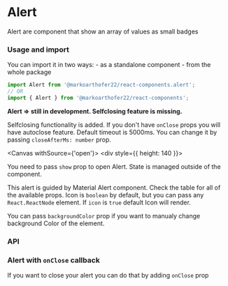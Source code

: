 
# Alert

Alert are component that show an array of values as small badges

### Usage and import

You can import it in two ways: - as a standalone component - from the whole package

```jsx
import Alert from '@markoarthofer22/react-components.alert';
// OR
import { Alert } from '@markoarthofer22/react-components';
```

**Alert => still in development. Selfclosing feature is missing.**

Selfclosing functionality is added. If you don't have `onClose` props you will have autoclose feature. Default timeout is 5000ms. You can change it by passing `closeAfterMs: number` prop.

<Canvas withSource={'open'}>
    <div style={{ height: 140 }}></div>
    <Story id='designs-atoms-alert--default' />
</Canvas>

You need to pass `show` prop to open Alert. State is managed outside of the component.

This alert is guided by Material Alert component. Check the table for all of the available props. Icon is `boolean` by default, but you can pass any `React.ReactNode` element. If `icon` is `true` default Icon will render.

You can pass `backgroundColor` prop if you want to manualy change background Color of the element.

<Canvas>
    <div style={{ height: 140 }}></div>
    <Story id='designs-atoms-alert--tertiary' />
</Canvas>

<div style={{ marginBottom: '50px' }} />

### API

<ArgsTable of={Alert} />

### Alert with `onClose` callback

<Canvas>
    <div style={{ height: 140 }}></div>
    <Story id='designs-atoms-alert--secondary' />
</Canvas>

If you want to close your alert you can do that by adding `onClose` prop
